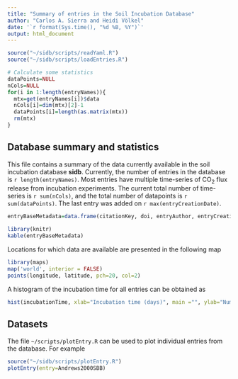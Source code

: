 ```yaml
---
title: "Summary of entries in the Soil Incubation Database"
author: "Carlos A. Sierra and Heidi Völkel"
date: '`r format(Sys.time(), "%d %B, %Y")`'
output: html_document
---
```


```r
source("~/sidb/scripts/readYaml.R")
source("~/sidb/scripts/loadEntries.R")

# Calculate some statistics
dataPoints=NULL
nCols=NULL
for(i in 1:length(entryNames)){
  mtx=get(entryNames[i])$data
  nCols[i]=dim(mtx)[2]-1
  dataPoints[i]=length(as.matrix(mtx))
  rm(mtx)
}
```

## Database summary and statistics

This file contains a summary of the data currently available in the soil incubation database **sidb**. Currently, the number of entries in the database is `r length(entryNames)`. Most entries have multiple time-series of CO<sub>2</sub> flux release from incubation experiments. The current total number of time-series  is `r sum(nCols)`, and the total number of datapoints is `r sum(dataPoints)`.
The last entry was added on `r max(entryCreationDate)`.


```r
entryBaseMetadata=data.frame(citationKey, doi, entryAuthor, entryCreationDate)

library(knitr)
kable(entryBaseMetadata)
```

Locations for which data are available are presented in the following map

```r
library(maps)
map('world', interior = FALSE)
points(longitude, latitude, pch=20, col=2)
```

A histogram of the incubation time for all entries can be obtained as 

```r
hist(incubationTime, xlab="Incubation time (days)", main ="", ylab="Number of studies")
```

## Datasets
The file `~/scripts/plotEntry.R` can be used to plot individual entries from the database. For example

```r
source("~/sidb/scripts/plotEntry.R")
plotEntry(entry=Andrews2000SBB)
```


